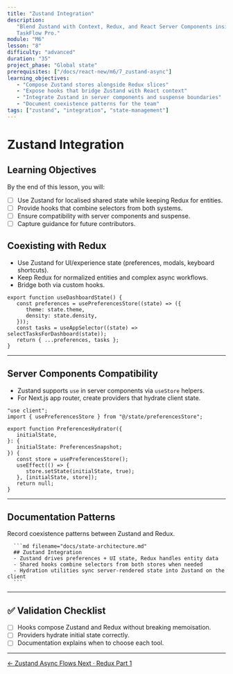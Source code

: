 ```yaml
---
title: "Zustand Integration"
description:
   "Blend Zustand with Context, Redux, and React Server Components inside
   TaskFlow Pro."
module: "M6"
lesson: "8"
difficulty: "advanced"
duration: "35"
project_phase: "Global state"
prerequisites: ["/docs/react-new/m6/7_zustand-async"]
learning_objectives:
   - "Compose Zustand stores alongside Redux slices"
   - "Expose hooks that bridge Zustand with React context"
   - "Integrate Zustand in server components and suspense boundaries"
   - "Document coexistence patterns for the team"
tags: ["zustand", "integration", "state-management"]
---
```



# Zustand Integration

## Learning Objectives

By the end of this lesson, you will:

-  [ ] Use Zustand for localised shared state while keeping Redux for entities.
-  [ ] Provide hooks that combine selectors from both systems.
-  [ ] Ensure compatibility with server components and suspense.
-  [ ] Capture guidance for future contributors.

## Coexisting with Redux

-  Use Zustand for UI/experience state (preferences, modals, keyboard
   shortcuts).
-  Keep Redux for normalized entities and complex async workflows.
-  Bridge both via custom hooks.

```tsx
export function useDashboardState() {
   const preferences = usePreferencesStore((state) => ({
      theme: state.theme,
      density: state.density,
   }));
   const tasks = useAppSelector((state) => selectTasksForDashboard(state));
   return { ...preferences, tasks };
}
```

---

## Server Components Compatibility

-  Zustand supports `use` in server components via `useStore` helpers.
-  For Next.js app router, create providers that hydrate client state.

```tsx
"use client";
import { usePreferencesStore } from "@/state/preferencesStore";

export function PreferencesHydrator({
   initialState,
}: {
   initialState: PreferencesSnapshot;
}) {
   const store = usePreferencesStore();
   useEffect(() => {
      store.setState(initialState, true);
   }, [initialState, store]);
   return null;
}
```

---

## Documentation Patterns

<Accordions type='single' className='mt-4'>
   <Accordion title='TaskFlow Pro Integration Notes'>
      <p>Record coexistence patterns between Zustand and Redux.</p>

      ```md filename="docs/state-architecture.md"
      ## Zustand Integration
      - Zustand drives preferences + UI state, Redux handles entity data
      - Shared hooks combine selectors from both stores when needed
      - Hydration utilities sync server-rendered state into Zustand on the client
      ```

   </Accordion>
</Accordions>

---

## ✅ Validation Checklist

-  [ ] Hooks compose Zustand and Redux without breaking memoisation.
-  [ ] Providers hydrate initial state correctly.
-  [ ] Documentation explains when to choose each tool.

---

<div className='mt-8 flex justify-between'>
   <a
      href='/docs/react-new/m6/7_zustand-async'
      className='text-sm font-medium text-muted-foreground hover:text-foreground'
   >
      ← Zustand Async Flows
   </a>
   <a
      href='/docs/react-new/m6/9_redux-part-1'
      className='text-sm font-medium text-primary hover:text-primary/80'
   >
      Next · Redux Part 1
   </a>
</div>
